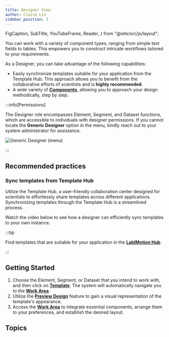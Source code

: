 ```yaml
---
title: Designer View
author: Claire Lin
sidebar_position: 3
---
```


  FigCaption,
  SubTitle,
  YouTubeFrame,
  Reader,
} from "@site/src/js/layout";

<SubTitle text="Designer supports a wild range of component types, from simple text field to table, and allow to set up a workflow." />
<Reader text="Designer" />

You can work with a variety of component types, ranging from simple text fields to tables. This empowers you to construct intricate workflows tailored to your requirements.

As a Designer, you can take advantage of the following capabilities:

- Easily synchronize templates suitable for your application from the Template Hub. This approach allows you to benefit from the collaborative efforts of scientists and is **highly recommended**.
- A wide variety of **[Components](designer/components/)**, allowing you to approach your design methodically, step by step.

:::info[Permissions]

The Designer role encompasses Element, Segment, and Dataset functions, which are accessible to individuals with designer permissions. If you cannot locate the **Generic Designer** option in the menu, kindly reach out to your system administrator for assistance.

<img src={designerMenu} alt="Generic Designer (menu)" />

:::

## Recommended practices

### Sync templates from Template Hub

Utilize the Template Hub, a user-friendly collaboration center designed for scientists to effortlessly share templates across different applications. Synchronizing templates through the Template Hub is a streamlined process.

Watch the video below to see how a designer can efficiently sync templates to your own instance.

<YouTubeFrame
  src="https://www.youtube-nocookie.com/embed/gddh2q5XYvQ"
  title="Sync Dataset from LabIMotion Hub"
/>

:::tip

Find templates that are suitable for your application in the **[LabIMotion Hub](https://www.chemotion-repository.net/home/genericHub)**.

:::

## Getting Started

1. Choose the Element, Segment, or Dataset that you intend to work with, and then click on [**Template**](./template-features/index.mdx). The system will automatically navigate you to the [**Work Area**](./template-features/workarea.mdx).
2. Utilize the [**Preview Design**](./template-features/preview-design.mdx) feature to gain a visual representation of the template's appearance.
3. Access the [**Work Area**](./template-features/workarea.mdx) to integrate essential components, arrange them to your preferences, and establish the desired layout.

<YouTubeFrame
  src="https://www.youtube-nocookie.com/embed/8o1U4QXU-B0"
  title="Designer, you design what you need."
/>

<FigCaption text="Designer, you design what you need." />

## Topics

<DocCardList />
